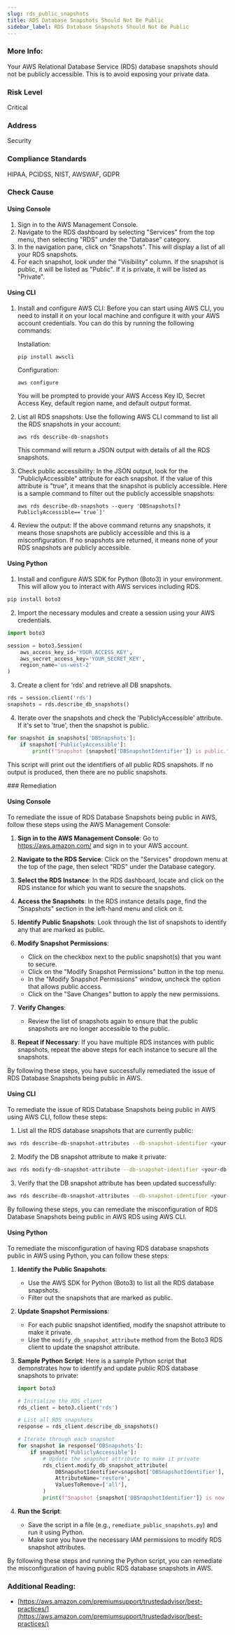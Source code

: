 ```yaml
---
slug: rds_public_snapshots
title: RDS Database Snapshots Should Not Be Public
sidebar_label: RDS Database Snapshots Should Not Be Public
---
```


### More Info:

Your AWS Relational Database Service (RDS) database snapshots should not be publicly accessible. This is to avoid exposing your private data.

### Risk Level

Critical

### Address

Security

### Compliance Standards

HIPAA, PCIDSS, NIST, AWSWAF, GDPR



<Tabs><Tab title='Cause'>
### Check Cause

#### Using Console

1. Sign in to the AWS Management Console.
2. Navigate to the RDS dashboard by selecting "Services" from the top menu, then selecting "RDS" under the "Database" category.
3. In the navigation pane, click on "Snapshots". This will display a list of all your RDS snapshots.
4. For each snapshot, look under the "Visibility" column. If the snapshot is public, it will be listed as "Public". If it is private, it will be listed as "Private".

#### Using CLI

1. Install and configure AWS CLI: Before you can start using AWS CLI, you need to install it on your local machine and configure it with your AWS account credentials. You can do this by running the following commands:

   Installation:
   ```
   pip install awscli
   ```
   Configuration:
   ```
   aws configure
   ```
   You will be prompted to provide your AWS Access Key ID, Secret Access Key, default region name, and default output format.

2. List all RDS snapshots: Use the following AWS CLI command to list all the RDS snapshots in your account:

   ```
   aws rds describe-db-snapshots
   ```
   This command will return a JSON output with details of all the RDS snapshots.

3. Check public accessibility: In the JSON output, look for the "PubliclyAccessible" attribute for each snapshot. If the value of this attribute is "true", it means that the snapshot is publicly accessible. Here is a sample command to filter out the publicly accessible snapshots:

   ```
   aws rds describe-db-snapshots --query 'DBSnapshots[?PubliclyAccessible==`true`]'
   ```
4. Review the output: If the above command returns any snapshots, it means those snapshots are publicly accessible and this is a misconfiguration. If no snapshots are returned, it means none of your RDS snapshots are publicly accessible.

#### Using Python

1. Install and configure AWS SDK for Python (Boto3) in your environment. This will allow you to interact with AWS services including RDS.

```python
pip install boto3
```

2. Import the necessary modules and create a session using your AWS credentials.

```python
import boto3

session = boto3.Session(
    aws_access_key_id='YOUR_ACCESS_KEY',
    aws_secret_access_key='YOUR_SECRET_KEY',
    region_name='us-west-2'
)
```

3. Create a client for 'rds' and retrieve all DB snapshots.

```python
rds = session.client('rds')
snapshots = rds.describe_db_snapshots()
```

4. Iterate over the snapshots and check the 'PubliclyAccessible' attribute. If it's set to 'true', then the snapshot is public.

```python
for snapshot in snapshots['DBSnapshots']:
    if snapshot['PubliclyAccessible']:
        print(f"Snapshot {snapshot['DBSnapshotIdentifier']} is public.")
```

This script will print out the identifiers of all public RDS snapshots. If no output is produced, then there are no public snapshots.

</Tab>


<Tab title='Remediation'>
### Remediation

#### Using Console

To remediate the issue of RDS Database Snapshots being public in AWS, follow these steps using the AWS Management Console:

1. **Sign in to the AWS Management Console**: Go to https://aws.amazon.com/ and sign in to your AWS account.

2. **Navigate to the RDS Service**: Click on the "Services" dropdown menu at the top of the page, then select "RDS" under the Database category.

3. **Select the RDS Instance**: In the RDS dashboard, locate and click on the RDS instance for which you want to secure the snapshots.

4. **Access the Snapshots**: In the RDS instance details page, find the "Snapshots" section in the left-hand menu and click on it.

5. **Identify Public Snapshots**: Look through the list of snapshots to identify any that are marked as public.

6. **Modify Snapshot Permissions**:
   - Click on the checkbox next to the public snapshot(s) that you want to secure.
   - Click on the "Modify Snapshot Permissions" button in the top menu.
   - In the "Modify Snapshot Permissions" window, uncheck the option that allows public access.
   - Click on the "Save Changes" button to apply the new permissions.

7. **Verify Changes**:
   - Review the list of snapshots again to ensure that the public snapshots are no longer accessible to the public.

8. **Repeat if Necessary**: If you have multiple RDS instances with public snapshots, repeat the above steps for each instance to secure all the snapshots.

By following these steps, you have successfully remediated the issue of RDS Database Snapshots being public in AWS.

#### Using CLI

To remediate the issue of RDS Database Snapshots being public in AWS using AWS CLI, follow these steps:

1. List all the RDS database snapshots that are currently public:
```bash
aws rds describe-db-snapshot-attributes --db-snapshot-identifier <your-db-snapshot-identifier> --query "DBSnapshotAttributesResult.DBSnapshotAttributes[?AttributeName=='restore'].AttributeName" --output text
```

2. Modify the DB snapshot attribute to make it private:
```bash
aws rds modify-db-snapshot-attribute --db-snapshot-identifier <your-db-snapshot-identifier> --attribute-name restore --values-to-add all
```

3. Verify that the DB snapshot attribute has been updated successfully:
```bash
aws rds describe-db-snapshot-attributes --db-snapshot-identifier <your-db-snapshot-identifier> --query "DBSnapshotAttributesResult.DBSnapshotAttributes[?AttributeName=='restore'].AttributeName" --output text
```

By following these steps, you can remediate the misconfiguration of RDS Database Snapshots being public in AWS RDS using AWS CLI.

#### Using Python

To remediate the misconfiguration of having RDS database snapshots public in AWS using Python, you can follow these steps:

1. **Identify the Public Snapshots**:
   - Use the AWS SDK for Python (Boto3) to list all the RDS database snapshots.
   - Filter out the snapshots that are marked as public.

2. **Update Snapshot Permissions**:
   - For each public snapshot identified, modify the snapshot attribute to make it private.
   - Use the `modify_db_snapshot_attribute` method from the Boto3 RDS client to update the snapshot attribute.

3. **Sample Python Script**:
   Here is a sample Python script that demonstrates how to identify and update public RDS database snapshots to private:

   ```python
   import boto3

   # Initialize the RDS client
   rds_client = boto3.client('rds')

   # List all RDS snapshots
   response = rds_client.describe_db_snapshots()

   # Iterate through each snapshot
   for snapshot in response['DBSnapshots']:
       if snapshot['PubliclyAccessible']:
           # Update the snapshot attribute to make it private
           rds_client.modify_db_snapshot_attribute(
               DBSnapshotIdentifier=snapshot['DBSnapshotIdentifier'],
               AttributeName='restore',
               ValuesToRemove=['all'],
           )
           print(f"Snapshot {snapshot['DBSnapshotIdentifier']} is now private.")
   ```

4. **Run the Script**:
   - Save the script in a file (e.g., `remediate_public_snapshots.py`) and run it using Python.
   - Make sure you have the necessary IAM permissions to modify RDS snapshot attributes.

By following these steps and running the Python script, you can remediate the misconfiguration of having public RDS database snapshots in AWS.

### Additional Reading:

- [https://aws.amazon.com/premiumsupport/trustedadvisor/best-practices/](https://aws.amazon.com/premiumsupport/trustedadvisor/best-practices/) 


</Tab>
</Tabs>